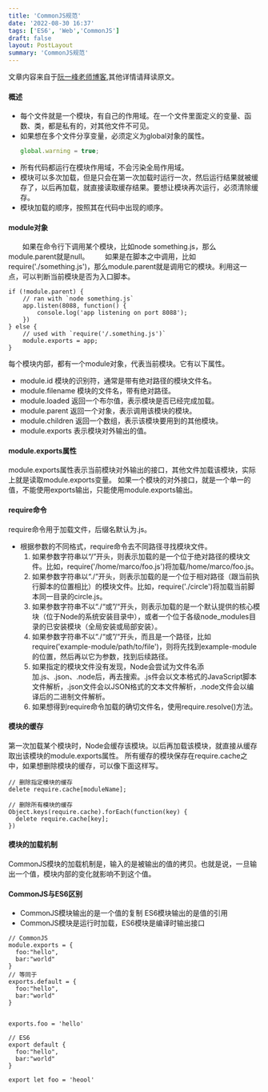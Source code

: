 ```yaml
---
title: 'CommonJS规范'
date: '2022-08-30 16:37'
tags: ['ES6', 'Web','CommonJS']
draft: false
layout: PostLayout
summary: 'CommonJS规范'
---
```



文章内容来自于[阮一峰老师博客](https://javascript.ruanyifeng.com/nodejs/module.html#toc6),其他详情请拜读原文。



#### 概述

* 每个文件就是一个模块，有自己的作用域。在一个文件里面定义的变量、函数、类，都是私有的，对其他文件不可见。
* 如果想在多个文件分享变量，必须定义为global对象的属性。
  ```js
  global.warning = true;
  ```
* 所有代码都运行在模块作用域，不会污染全局作用域。
* 模块可以多次加载，但是只会在第一次加载时运行一次，然后运行结果就被缓存了，以后再加载，就直接读取缓存结果。要想让模块再次运行，必须清除缓存。
* 模块加载的顺序，按照其在代码中出现的顺序。



#### module对象


　　如果在命令行下调用某个模块，比如node something.js，那么module.parent就是null。
　　如果是在脚本之中调用，比如require('./something.js')，那么module.parent就是调用它的模块。利用这一点，可以判断当前模块是否为入口脚本。



```node
if (!module.parent) {
    // ran with `node something.js`
    app.listen(8088, function() {
        console.log('app listening on port 8088');
    })
} else {
    // used with `require('/.something.js')`
    module.exports = app;
}
```




每个模块内部，都有一个module对象，代表当前模块。它有以下属性。
* module.id 模块的识别符，通常是带有绝对路径的模块文件名。
* module.filename 模块的文件名，带有绝对路径。
* module.loaded 返回一个布尔值，表示模块是否已经完成加载。
* module.parent 返回一个对象，表示调用该模块的模块。
* module.children 返回一个数组，表示该模块要用到的其他模块。
* module.exports 表示模块对外输出的值。


#### module.exports属性


module.exports属性表示当前模块对外输出的接口，其他文件加载该模块，实际上就是读取module.exports变量。
如果一个模块的对外接口，就是一个单一的值，不能使用exports输出，只能使用module.exports输出。


#### require命令

require命令用于加载文件，后缀名默认为.js。
* 根据参数的不同格式，require命令去不同路径寻找模块文件。
  1. 如果参数字符串以“/”开头，则表示加载的是一个位于绝对路径的模块文件。比如，require('/home/marco/foo.js')将加载/home/marco/foo.js。
  2. 如果参数字符串以“./”开头，则表示加载的是一个位于相对路径（跟当前执行脚本的位置相比）的模块文件。比如，require('./circle')将加载当前脚本同一目录的circle.js。
  3. 如果参数字符串不以“./“或”/“开头，则表示加载的是一个默认提供的核心模块（位于Node的系统安装目录中），或者一个位于各级node_modules目录的已安装模块（全局安装或局部安装）。
  4. 如果参数字符串不以“./“或”/“开头，而且是一个路径，比如require('example-module/path/to/file')，则将先找到example-module的位置，然后再以它为参数，找到后续路径。
  5. 如果指定的模块文件没有发现，Node会尝试为文件名添加.js、.json、.node后，再去搜索。.js件会以文本格式的JavaScript脚本文件解析，.json文件会以JSON格式的文本文件解析，.node文件会以编译后的二进制文件解析。
  6. 如果想得到require命令加载的确切文件名，使用require.resolve()方法。


#### 模块的缓存


第一次加载某个模块时，Node会缓存该模块。以后再加载该模块，就直接从缓存取出该模块的module.exports属性。
所有缓存的模块保存在require.cache之中，如果想删除模块的缓存，可以像下面这样写。



```node
// 删除指定模块的缓存
delete require.cache[moduleName];

// 删除所有模块的缓存
Object.keys(require.cache).forEach(function(key) {
  delete require.cache[key];
})
```


#### 模块的加载机制

CommonJS模块的加载机制是，输入的是被输出的值的拷贝。也就是说，一旦输出一个值，模块内部的变化就影响不到这个值。




#### CommonJS与ES6区别
* CommonJS模块输出的是一个值的复制 ES6模块输出的是值的引用
* CommonJS模块是运行时加载，ES6模块是编译时输出接口
```JS
// CommonJS
module.exports = {
  foo:"hello",
  bar:"world"
}
// 等同于
exports.default = {
  foo:"hello",
  bar:"world"
}


exports.foo = 'hello'
```  
```JS
// ES6
export default {
  foo:"hello",
  bar:"world"
}

export let foo = 'heool'
```



